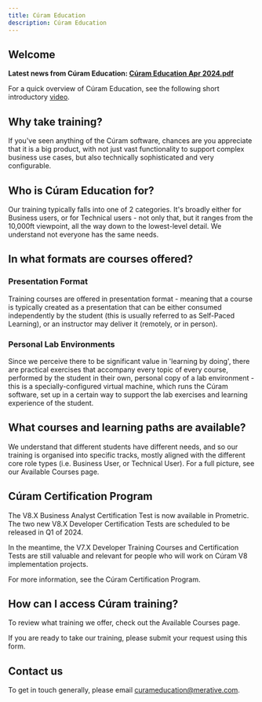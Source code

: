 ```yaml
---
title: Cúram Education
description: Cúram Education
---
```


## Welcome

**Latest news from Cúram Education: [Cúram Education Apr 2024.pdf](/pdf/education/CuramEducationBulletinApr2024.pdf)**

For a quick overview of Cúram Education, see the following short introductory <a href="https://youtu.be/3H9YaVM0au0" target="_blank" >video</a>.

## Why take training?

If you've seen anything of the Cúram software, chances are you appreciate that it is a big product, with not just vast functionality to support complex business use cases, but also technically sophisticated and very configurable.

## Who is Cúram Education for?

Our training typically falls into one of 2 categories. It's broadly either for Business users, or for Technical users - not only that, but it ranges from the 10,000ft viewpoint, all the way down to the lowest-level detail. We understand not everyone has the same needs.

## In what formats are courses offered?

### Presentation Format

Training courses are offered in presentation format - meaning that a course is typically created as a presentation that can be either consumed independently by the student (this is usually referred to as Self-Paced Learning), or an instructor may deliver it (remotely, or in person).

### Personal Lab Environments

Since we perceive there to be significant value in 'learning by doing', there are practical exercises that accompany every topic of every course, performed by the student in their own, personal copy of a lab environment - this is a specially-configured virtual machine, which runs the Cúram software, set up in a certain way to support the lab exercises and learning experience of the student.

## What courses and learning paths are available?

We understand that different students have different needs, and so our training is organised into specific tracks, mostly aligned with the different core role types (i.e. Business User, or Technical User). For a full picture, see our <Link to="/spm/education/training_courses">Available Courses</Link> page.

## Cúram Certification Program

The V8.X Business Analyst Certification Test is now available in Prometric. The two new V8.X Developer Certification Tests are scheduled to be released in Q1 of 2024.

In the meantime, the V7.X Developer Training Courses and Certification Tests are still valuable and relevant for people who will work on Cúram V8 implementation projects.

For more information, see the <Link to="/spm/education/certification">Cúram Certification Program</Link>.

## How can I access Cúram training?

To review what training we offer, check out the <Link to="/spm/education/training_courses">Available Courses</Link> page.

If you are ready to take our training, please submit your request using <Link to="https://forms.monday.com/forms/fcd145f6d2d4d8d6dd4237dc0dd33d3e">this form</Link>.

## Contact us

To get in touch generally, please email [curameducation@merative.com](mailto:curameducation@merative.com).